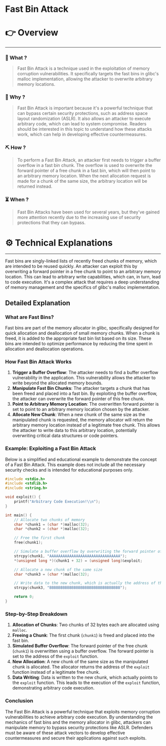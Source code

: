 # Fast Bin Attack


# 👉 Overview

---

### 👀 What ?

> Fast Bin Attack is a technique used in the exploitation of memory corruption vulnerabilities. It specifically targets the fast bins in glibc's malloc implementation, allowing the attacker to overwrite arbitrary memory locations.
> 

### 🧐 Why ?

> Fast Bin Attack is important because it's a powerful technique that can bypass certain security protections, such as address space layout randomization (ASLR). It also allows an attacker to execute arbitrary code, which can lead to system compromise. Readers should be interested in this topic to understand how these attacks work, which can help in developing effective countermeasures.
> 

### ⛏️ How ?

> To perform a Fast Bin Attack, an attacker first needs to trigger a buffer overflow in a fast bin chunk. The overflow is used to overwrite the forward pointer of a free chunk in a fast bin, which will then point to an arbitrary memory location. When the next allocation request is made for a chunk of the same size, the arbitrary location will be returned instead.
> 

### ⏳ When ?

> Fast Bin Attacks have been used for several years, but they've gained more attention recently due to the increasing use of security protections that they can bypass.
> 

# ⚙️ Technical Explanations

---

Fast bins are singly-linked lists of recently freed chunks of memory, which are intended to be reused quickly. An attacker can exploit this by overwriting a forward pointer in a free chunk to point to an arbitrary memory location. This can lead to arbitrary write capabilities, which can, in turn, lead to code execution. It's a complex attack that requires a deep understanding of memory management and the specifics of glibc's malloc implementation.

## Detailed Explanation

### What are Fast Bins?

Fast bins are part of the memory allocator in glibc, specifically designed for quick allocation and deallocation of small memory chunks. When a chunk is freed, it is added to the appropriate fast bin list based on its size. These bins are intended to optimize performance by reducing the time spent in allocation and deallocation operations.

### How Fast Bin Attack Works

1. **Trigger a Buffer Overflow**: The attacker needs to find a buffer overflow vulnerability in the application. This vulnerability allows the attacker to write beyond the allocated memory bounds.
2. **Manipulate Fast Bin Chunks**: The attacker targets a chunk that has been freed and placed into a fast bin. By exploiting the buffer overflow, the attacker can overwrite the forward pointer of this free chunk.
3. **Point to Arbitrary Memory Location**: The overwritten forward pointer is set to point to an arbitrary memory location chosen by the attacker.
4. **Allocate New Chunk**: When a new chunk of the same size as the manipulated chunk is requested, the memory allocator will return the arbitrary memory location instead of a legitimate free chunk. This allows the attacker to write data to this arbitrary location, potentially overwriting critical data structures or code pointers.

### Example: Exploiting a Fast Bin Attack

Below is a simplified and educational example to demonstrate the concept of a Fast Bin Attack. This example does not include all the necessary security checks and is intended for educational purposes only.

```c
#include <stdio.h>
#include <stdlib.h>
#include <string.h>

void exploit() {
    printf("Arbitrary Code Execution!\\n");
}

int main() {
    // Allocate two chunks of memory
    char *chunk1 = (char *)malloc(32);
    char *chunk2 = (char *)malloc(32);

    // Free the first chunk
    free(chunk1);

    // Simulate a buffer overflow by overwriting the forward pointer of chunk1
    strcpy(chunk1, "AAAAAAAAAAAAAAAAAAAAAAAAAAAAAAAA");
    *(unsigned long *)(chunk1 + 32) = (unsigned long)&exploit;

    // Allocate a new chunk of the same size
    char *chunk3 = (char *)malloc(32);

    // Write data to the new chunk, which is actually the address of the exploit function
    strcpy(chunk3, "BBBBBBBBBBBBBBBBBBBBBBBBBBBBBBBB");

    return 0;
}

```

### Step-by-Step Breakdown

1. **Allocation of Chunks**: Two chunks of 32 bytes each are allocated using `malloc`.
2. **Freeing a Chunk**: The first chunk (`chunk1`) is freed and placed into the fast bin.
3. **Simulated Buffer Overflow**: The forward pointer of the free chunk (`chunk1`) is overwritten using a buffer overflow. The forward pointer is set to the address of the `exploit` function.
4. **New Allocation**: A new chunk of the same size as the manipulated chunk is allocated. The allocator returns the address of the `exploit` function instead of a legitimate free chunk.
5. **Data Writing**: Data is written to the new chunk, which actually points to the `exploit` function. This leads to the execution of the `exploit` function, demonstrating arbitrary code execution.

### Conclusion

The Fast Bin Attack is a powerful technique that exploits memory corruption vulnerabilities to achieve arbitrary code execution. By understanding the mechanics of fast bins and the memory allocator in glibc, attackers can manipulate memory to bypass security protections like ASLR. Defenders must be aware of these attack vectors to develop effective countermeasures and secure their applications against such exploits.
